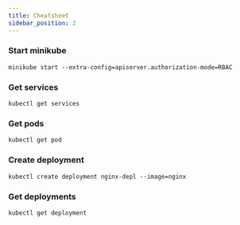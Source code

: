 ```yaml
---
title: Cheatsheet
sidebar_position: 2
---
```


### Start minikube

```
minikube start --extra-config=apiserver.authorization-mode=RBAC
```

### Get services

```
kubectl get services
```

### Get pods

```
kubectl get pod
```

### Create deployment

```
kubectl create deployment nginx-depl --image=nginx
```

### Get deployments

```
kubectl get deployment
```
